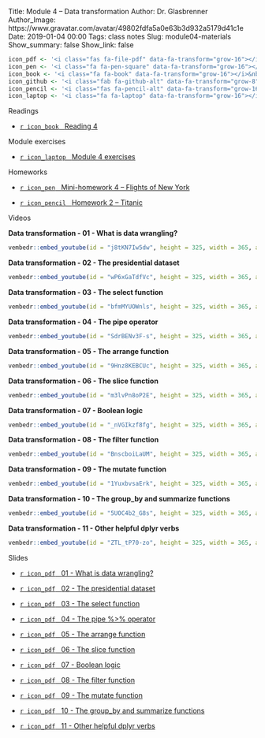 Title: Module 4 – Data transformation
Author: Dr. Glasbrenner
Author_Image: https://www.gravatar.com/avatar/49802fdfa5a0e63b3d932a5179d41c1e
Date: 2019-01-04 00:00
Tags: class notes
Slug: module04-materials
Show_summary: false
Show_link: false

```r
icon_pdf <- '<i class="fas fa-file-pdf" data-fa-transform="grow-16"></i>&nbsp;'
icon_pen <- '<i class="fa fa-pen-square" data-fa-transform="grow-16"></i>&nbsp;'
icon_book <- '<i class="fa fa-book" data-fa-transform="grow-16"></i>&nbsp;'
icon_github <- '<i class="fab fa-github-alt" data-fa-transform="grow-8"></i>&nbsp;'
icon_pencil <- '<i class="fas fa-pencil-alt" data-fa-transform="grow-16"></i>&nbsp;'
icon_laptop <- '<i class="fa fa-laptop" data-fa-transform="grow-16"></i>&nbsp;'
```

[Readings]{.h2}

::: {.no-bullets}
*   [`r icon_book` &nbsp; [Reading 4]{.card-downloads-format}][reading04]
:::

<div style="margin-bottom: 1em"></div>

[Module exercises]{.h2}

::: {.no-bullets}
*   [`r icon_laptop` &nbsp; [Module 4 exercises]{.card-downloads-format}][module04-exercises]
:::

<div style="margin-bottom: 1em"></div>

[Homeworks]{.h2}

::: {.no-bullets}
*   [`r icon_pen` &nbsp; [Mini-homework 4 -- Flights of New York]{.card-downloads-format}][mini-homework04]

*   [`r icon_pencil` &nbsp; [Homework 2 -- Titanic]{.card-downloads-format}][homework02]
:::

<div style="margin-bottom: 1em"></div>

[Videos]{.h2}

::::: {.videos-container}
::: {.video-item}
**Data transformation - 01 - What is data wrangling?**

```r
vembedr::embed_youtube(id = "j8tKN7Iw5dw", height = 325, width = 365, allowfullscreen = TRUE, frameborder = 0)
```
:::

::: {.video-item}
**Data transformation - 02 - The presidential dataset**

```r
vembedr::embed_youtube(id = "wP6xGaTdfVc", height = 325, width = 365, allowfullscreen = TRUE, frameborder = 0)
```
:::

::: {.video-item}
**Data transformation - 03 - The select function**

```r
vembedr::embed_youtube(id = "bfmMYUOWnls", height = 325, width = 365, allowfullscreen = TRUE, frameborder = 0)
```
:::

::: {.video-item}
**Data transformation - 04 - The pipe operator**

```r
vembedr::embed_youtube(id = "SdrBENv3F-s", height = 325, width = 365, allowfullscreen = TRUE, frameborder = 0)
```
:::

::: {.video-item}
**Data transformation - 05 - The arrange function**

```r
vembedr::embed_youtube(id = "9Hnz8KEBCUc", height = 325, width = 365, allowfullscreen = TRUE, frameborder = 0)
```
:::

::: {.video-item}
**Data transformation - 06 - The slice function**

```r
vembedr::embed_youtube(id = "m3lvPn8oP2E", height = 325, width = 365, allowfullscreen = TRUE, frameborder = 0)
```
:::

::: {.video-item}
**Data transformation - 07 - Boolean logic**

```r
vembedr::embed_youtube(id = "_nVGIkzf8fg", height = 325, width = 365, allowfullscreen = TRUE, frameborder = 0)
```
:::

::: {.video-item}
**Data transformation - 08 - The filter function**

```r
vembedr::embed_youtube(id = "BnscboiLaUM", height = 325, width = 365, allowfullscreen = TRUE, frameborder = 0)
```
:::

::: {.video-item}
**Data transformation - 09 - The mutate function**

```r
vembedr::embed_youtube(id = "1YuxbvsaErk", height = 325, width = 365, allowfullscreen = TRUE, frameborder = 0)
```
:::

::: {.video-item}
**Data transformation - 10 - The group\_by and summarize functions**

```r
vembedr::embed_youtube(id = "5UOC4b2_G8s", height = 325, width = 365, allowfullscreen = TRUE, frameborder = 0)
```
:::

::: {.video-item}
**Data transformation - 11 - Other helpful dplyr verbs**

```r
vembedr::embed_youtube(id = "ZTL_tP70-zo", height = 325, width = 365, allowfullscreen = TRUE, frameborder = 0)
```
:::
:::::

[Slides]{.h2}

::: {.no-bullets}
*   [`r icon_pdf` &nbsp; [01 - What is data wrangling?]{.card-downloads-format}][slides-01]

*   [`r icon_pdf` &nbsp; [02 - The [presidential]{.monospace} dataset]{.card-downloads-format}][slides-02]

*   [`r icon_pdf` &nbsp; [03 - The [select]{.monospace} function]{.card-downloads-format}][slides-03]

*   [`r icon_pdf` &nbsp; [04 - The pipe [%>%]{.monospace} operator]{.card-downloads-format}][slides-04]

*   [`r icon_pdf` &nbsp; [05 - The [arrange]{.monospace} function]{.card-downloads-format}][slides-05]

*   [`r icon_pdf` &nbsp; [06 - The [slice]{.monospace} function]{.card-downloads-format}][slides-06]

*   [`r icon_pdf` &nbsp; [07 - Boolean logic]{.card-downloads-format}][slides-07]

*   [`r icon_pdf` &nbsp; [08 - The [filter]{.monospace} function]{.card-downloads-format}][slides-08]

*   [`r icon_pdf` &nbsp; [09 - The [mutate]{.monospace} function]{.card-downloads-format}][slides-09]

*   [`r icon_pdf` &nbsp; [10 - The [group\_by]{.monospace} and [summarize]{.monospace} functions]{.card-downloads-format}][slides-10]

*   [`r icon_pdf` &nbsp; [11 - Other helpful dplyr verbs]{.card-downloads-format}][slides-11]
:::

[slides-01]:          https://drive.google.com/file/d/1LssVpGMhlblGewJtwO3NgdSZO-FF0uQQ
[slides-02]:          https://drive.google.com/file/d/11uJtI_mdbw8Z8LWUExKzXLyVKtQTZ5NS
[slides-03]:          https://drive.google.com/file/d/1DtuT-rtWs-i6MzWiYtX4HUvlqpIlZfUm
[slides-04]:          https://drive.google.com/file/d/1SCd5J-w1Z9E6vmT2LbmaeDZaE8pDA2p4
[slides-05]:          https://drive.google.com/file/d/1yrnIiFINXI1nA8IFRnPhbLZVdU5MVcXn
[slides-06]:          https://drive.google.com/file/d/18Dcyy6m8Bn1Rhgrrbxf_3OFSh4iQfrWR
[slides-07]:          https://drive.google.com/file/d/1j8y2iLJSiiH7B-NmA6T-Qf9-Mlyb3m1x
[slides-08]:          https://drive.google.com/file/d/1bs6q7_PNEqKa6FLYfPY65kwkZtRQ8QKB
[slides-09]:          https://drive.google.com/file/d/155Z3Zs3AUjg6We5IotAexY_bdpFGDDvA
[slides-10]:          https://drive.google.com/file/d/1myTkhZPrLjylP5mtvkARZrk7GFhxzR5H
[slides-11]:          https://drive.google.com/file/d/1mjcislhv3o_KUbTlSsw8pT6aar4uqSYZ
[reading04]:          /assignments/reading04/
[homework02]:         /assignments/homework-2/
[mini-homework04]:    /assignments/minihw04-flights-of-new-york/
[module04-exercises]: /assignments/module04-exercises/
